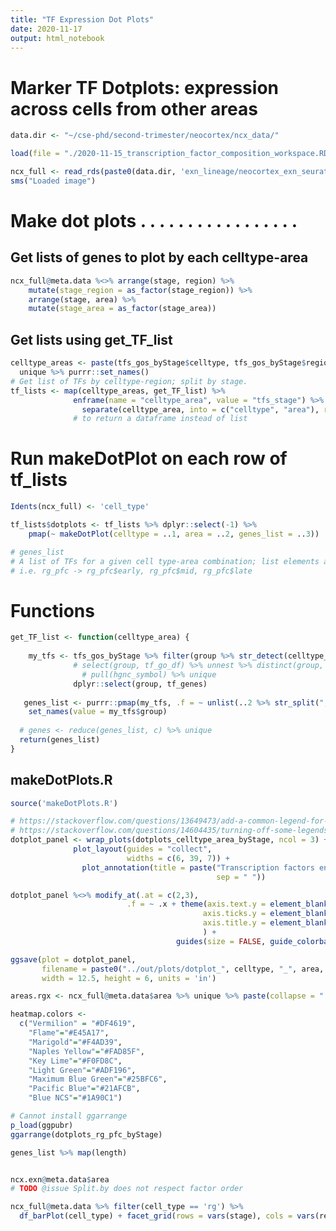 ```yaml
---
title: "TF Expression Dot Plots"
date: 2020-11-17
output: html_notebook
---
```


# Marker TF Dotplots: expression across cells from other areas

```r
data.dir <- "~/cse-phd/second-trimester/neocortex/ncx_data/"

load(file = "./2020-11-15_transcription_factor_composition_workspace.RData")

ncx_full <- read_rds(paste0(data.dir, 'exn_lineage/neocortex_exn_seuratobj.rds'))
sms("Loaded image")
```

# Make dot plots . . . . . . . . . . . . . . . . .

## Get lists of genes to plot by each celltype-area

```r
ncx_full@meta.data %<>% arrange(stage, region) %>%
    mutate(stage_region = as_factor(stage_region)) %>%
    arrange(stage, area) %>%
    mutate(stage_area = as_factor(stage_area)) 
```

## Get lists using get_TF_list
```r
celltype_areas <- paste(tfs_gos_byStage$celltype, tfs_gos_byStage$region, sep = "_") %>% 
  unique %>% purrr::set_names()
# Get list of TFs by celltype-region; split by stage.
tf_lists <- map(celltype_areas, get_TF_list) %>% 
              enframe(name = "celltype_area", value = "tfs_stage") %>%
                separate(celltype_area, into = c("celltype", "area"), remove= FALSE)
              # to return a dataframe instead of list
```

# Run makeDotPlot on each row of tf_lists
```r
Idents(ncx_full) <- 'cell_type'

tf_lists$dotplots <- tf_lists %>% dplyr::select(-1) %>% 
    pmap(~ makeDotPlot(celltype = ..1, area = ..2, genes_list = ..3))

# genes_list
# A list of TFs for a given cell type-area combination; list elements are stages.
# i.e. rg_pfc -> rg_pfc$early, rg_pfc$mid, rg_pfc$late
```

# Functions

```r
get_TF_list <- function(celltype_area) {
  
    my_tfs <- tfs_gos_byStage %>% filter(group %>% str_detect(celltype_area)) %>% 
              # select(group, tf_go_df) %>% unnest %>% distinct(group, hgnc_symbol) %>%   
                # pull(hgnc_symbol) %>% unique
              dplyr::select(group, tf_genes)
  
   genes_list <- purrr::pmap(my_tfs, .f = ~ unlist(..2 %>% str_split(";"))) %>% 
    set_names(value = my_tfs$group)
  
  # genes <- reduce(genes_list, c) %>% unique
  return(genes_list)
}
```

## makeDotPlots.R
```r
source('makeDotPlots.R')

# https://stackoverflow.com/questions/13649473/add-a-common-legend-for-combined-ggplots
# https://stackoverflow.com/questions/14604435/turning-off-some-legends-in-a-ggplot
dotplot_panel <- wrap_plots(dotplots_celltype_area_byStage, ncol = 3) + 
              plot_layout(guides = "collect",
                          widths = c(6, 39, 7)) +
                plot_annotation(title = paste("Transcription factors enriched in", area, celltype,
                                              sep = " "))

dotplot_panel %<>% modify_at(.at = c(2,3), 
                          .f = ~ .x + theme(axis.text.y = element_blank(),
                                           axis.ticks.y = element_blank(),
                                           axis.title.y = element_blank(),
                                           ) +
                                     guides(size = FALSE, guide_colorbar(title.position = 'top')))

ggsave(plot = dotplot_panel, 
       filename = paste0("../out/plots/dotplot_", celltype, "_", area, ".pdf"), 
       width = 12.5, height = 6, units = 'in')
```



```r
areas.rgx <- ncx_full@meta.data$area %>% unique %>% paste(collapse = "|")

heatmap.colors <- 
  c("Vermilion" = "#DF4619",
    "Flame"="#E45A17",
    "Marigold"="#F4AD39",
    "Naples Yellow"="#FAD85F",
    "Key Lime"="#F0FD8C",
    "Light Green"="#ADF196",
    "Maximum Blue Green"="#25BFC6",
    "Pacific Blue"="#21AFCB",
    "Blue NCS"="#1A90C1")
```


```r
# Cannot install ggarrange
p_load(ggpubr)
ggarrange(dotplots_rg_pfc_byStage)

genes_list %>% map(length)


ncx.exn@meta.data$area
# TODO @issue Split.by does not respect factor order

ncx_full@meta.data %>% filter(cell_type == 'rg') %>%
  df_barPlot(cell_type) + facet_grid(rows = vars(stage), cols = vars(region))
```



